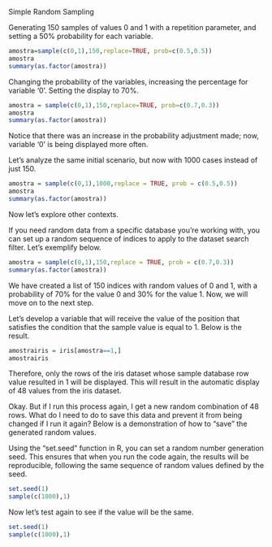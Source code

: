 
Simple Random Sampling

Generating 150 samples of values 0 and 1 with a repetition parameter, and setting a 50% probability for each variable.
```{r}
amostra=sample(c(0,1),150,replace=TRUE, prob=c(0.5,0.5))
amostra
summary(as.factor(amostra))
```

Changing the probability of the variables, increasing the percentage for variable '0'. Setting the display to 70%.
```{r}
amostra = sample(c(0,1),150,replace=TRUE, prob=c(0.7,0.3))
amostra
summary(as.factor(amostra))
```
Notice that there was an increase in the probability adjustment made; now, variable '0' is being displayed more often.

Let's analyze the same initial scenario, but now with 1000 cases instead of just 150.
```{r}
amostra = sample(c(0,1),1000,replace = TRUE, prob = c(0.5,0.5))
amostra
summary(as.factor(amostra))
```


Now let's explore other contexts.

If you need random data from a specific database you're working with, you can set up a random sequence of indices to apply to the dataset search filter. Let's exemplify below.
```{r}
amostra = sample(c(0,1),150,replace = TRUE, prob = c(0.7,0.3))
summary(as.factor(amostra))
```
We have created a list of 150 indices with random values of 0 and 1, with a probability of 70% for the value 0 and 30% for the value 1. Now, we will move on to the next step.

Let's develop a variable that will receive the value of the position that satisfies the condition that the sample value is equal to 1. Below is the result.
```{r}
amostrairis = iris[amostra==1,]
amostrairis
```
Therefore, only the rows of the iris dataset whose sample database row value resulted in 1 will be displayed. This will result in the automatic display of 48 values from the iris dataset.

Okay. But if I run this process again, I get a new random combination of 48 rows. What do I need to do to save this data and prevent it from being changed if I run it again? Below is a demonstration of how to "save" the generated random values.

Using the "set.seed" function in R, you can set a random number generation seed. This ensures that when you run the code again, the results will be reproducible, following the same sequence of random values defined by the seed.

```{r}
set.seed(1)
sample(c(1000),1)
```
Now let's test again to see if the value will be the same.
```{r}
set.seed(1)
sample(c(1000),1)
```

